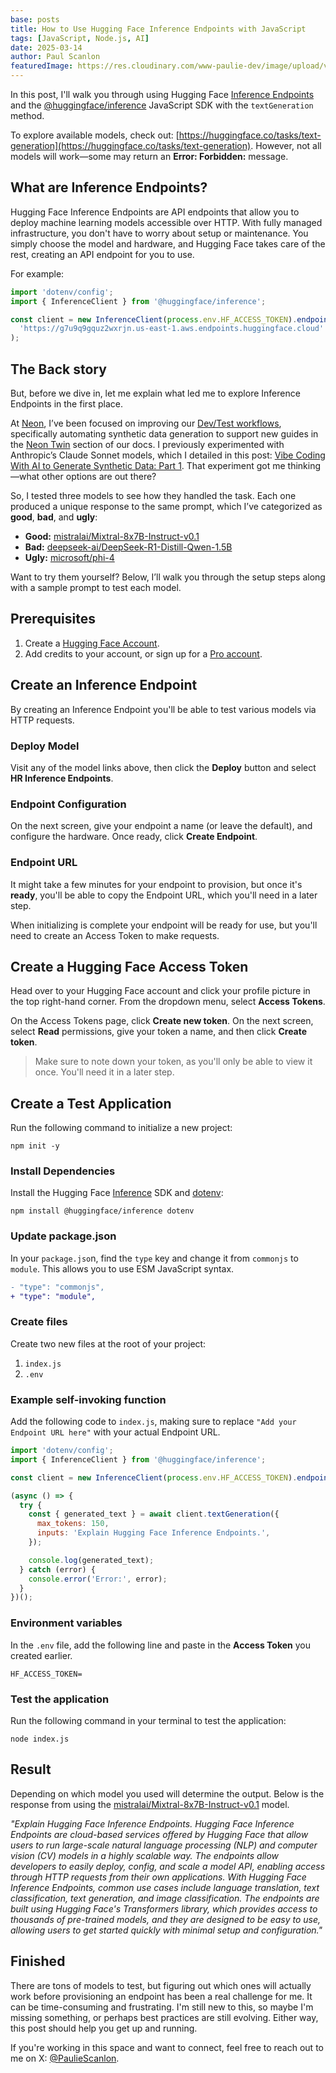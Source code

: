 ```yaml
---
base: posts
title: How to Use Hugging Face Inference Endpoints with JavaScript
tags: [JavaScript, Node.js, AI]
date: 2025-03-14
author: Paul Scanlon
featuredImage: https://res.cloudinary.com/www-paulie-dev/image/upload/v1741961872/paulie.dev/2025/03/hugging-face-javascript-featured-image_pok1mw.jpg
---
```


In this post, I'll walk you through using Hugging Face [Inference Endpoints](https://huggingface.co/inference-endpoints/dedicated) and the [@huggingface/inference](https://www.npmjs.com/package/@huggingface/inference) JavaScript SDK with the `textGeneration` method.

To explore available models, check out: [https://huggingface.co/tasks/text-generation](https://huggingface.co/tasks/text-generation). However, not all models will work—some may return an **Error: Forbidden:** message.

## What are Inference Endpoints?

Hugging Face Inference Endpoints are API endpoints that allow you to deploy machine learning models accessible over HTTP. With fully managed infrastructure, you don't have to worry about setup or maintenance. You simply choose the model and hardware, and Hugging Face takes care of the rest, creating an API endpoint for you to use.

For example:

```javascript
import 'dotenv/config';
import { InferenceClient } from '@huggingface/inference';

const client = new InferenceClient(process.env.HF_ACCESS_TOKEN).endpoint(
  'https://g7u9q9gquz2wxrjn.us-east-1.aws.endpoints.huggingface.cloud'
);
```

## The Back story

But, before we dive in, let me explain what led me to explore Inference Endpoints in the first place.

At [Neon](https://neon.tech), I’ve been focused on improving our [Dev/Test workflows](https://neon.tech/docs/use-cases/dev-test), specifically automating synthetic data generation to support new guides in the [Neon Twin](https://neon.tech/docs/guides/neon-twin-intro) section of our docs. I previously experimented with Anthropic’s Claude Sonnet models, which I detailed in this post: [Vibe Coding With AI to Generate Synthetic Data: Part 1](https://neon.tech/blog/vibe-coding-with-ai-to-generate-synthetic-data-part-1). That experiment got me thinking—what other options are out there?

So, I tested three models to see how they handled the task. Each one produced a unique response to the same prompt, which I’ve categorized as **good**, **bad**, and **ugly**:

- **Good:** [mistralai/Mixtral-8x7B-Instruct-v0.1](https://huggingface.co/mistralai/Mixtral-8x7B-Instruct-v0.1)
- **Bad:** [deepseek-ai/DeepSeek-R1-Distill-Qwen-1.5B](https://huggingface.co/deepseek-ai/DeepSeek-R1-Distill-Qwen-1.5B)
- **Ugly:** [microsoft/phi-4](https://huggingface.co/microsoft/phi-4)

Want to try them yourself? Below, I’ll walk you through the setup steps along with a sample prompt to test each model.

## Prerequisites

1. Create a [Hugging Face Account](https://huggingface.co/join).
2. Add credits to your account, or sign up for a [Pro account](https://huggingface.co/pricing).

## Create an Inference Endpoint

By creating an Inference Endpoint you'll be able to test various models via HTTP requests.

### Deploy Model

Visit any of the model links above, then click the **Deploy** button and select **HR Inference Endpoints**.

<AstroImage
  width='1440'
  height='900'
  alt='Screenshot of model page'
  url='https://res.cloudinary.com/www-paulie-dev/image/upload/v1741957473/paulie.dev/2025/03/hugging-face-javascript-deploy-model_aw2lbr.jpg'
/>

### Endpoint Configuration

On the next screen, give your endpoint a name (or leave the default), and configure the hardware. Once ready, click **Create Endpoint**.

<AstroImage
  width='1440'
  height='900'
  alt='Screenshot of endpoint config'
  url='https://res.cloudinary.com/www-paulie-dev/image/upload/v1741957858/paulie.dev/2025/03/hugging-face-javascript-endpoint-config_iopaxj.jpg'
/>

### Endpoint URL

It might take a few minutes for your endpoint to provision, but once it's **ready**, you'll be able to copy the Endpoint URL, which you'll need in a later step.

<AstroImage
  width='1440'
  height='900'
  alt='Screenshot of endpoint ready'
  url='https://res.cloudinary.com/www-paulie-dev/image/upload/v1741958141/paulie.dev/2025/03/hugging-face-javascript-endpoint-ready_yki0ti.jpg'
/>

When initializing is complete your endpoint will be ready for use, but you'll need to create an Access Token to make requests.

## Create a Hugging Face Access Token

Head over to your Hugging Face account and click your profile picture in the top right-hand corner. From the dropdown menu, select **Access Tokens**.

<AstroImage
  width='1440'
  height='900'
  alt='Screenshot of access token navigation'
  url='https://res.cloudinary.com/www-paulie-dev/image/upload/v1741958903/paulie.dev/2025/03/hugging-face-javascript-access-token-1_yd6d0o.jpg'
/>

On the Access Tokens page, click **Create new token**. On the next screen, select **Read** permissions, give your token a name, and then click **Create token**.

> Make sure to note down your token, as you'll only be able to view it once. You'll need it in a later step.

<AstroImage
  width='1440'
  height='900'
  alt='Screenshot of access token create'
  url='https://res.cloudinary.com/www-paulie-dev/image/upload/v1741958903/paulie.dev/2025/03/hugging-face-javascript-access-token-2_khb21q.jpg'
/>

## Create a Test Application

Run the following command to initialize a new project:

```shell
npm init -y
```

### Install Dependencies

Install the Hugging Face [Inference](https://www.npmjs.com/package/@huggingface/inference) SDK and [dotenv](https://www.npmjs.com/package/dotenv):

```shell
npm install @huggingface/inference dotenv
```

### Update package.json

In your `package.jso`n, find the `type` key and change it from `commonjs` to `module`. This allows you to use ESM JavaScript syntax.

```diff
- "type": "commonjs",
+ "type": "module",
```

### Create files

Create two new files at the root of your project:

1. `index.js`
2. `.env`

### Example self-invoking function

Add the following code to `index.js`, making sure to replace `"Add your Endpoint URL here"` with your actual Endpoint URL.

```javascript
import 'dotenv/config';
import { InferenceClient } from '@huggingface/inference';

const client = new InferenceClient(process.env.HF_ACCESS_TOKEN).endpoint('Add your Endpoint URL here');

(async () => {
  try {
    const { generated_text } = await client.textGeneration({
      max_tokens: 150,
      inputs: 'Explain Hugging Face Inference Endpoints.',
    });

    console.log(generated_text);
  } catch (error) {
    console.error('Error:', error);
  }
})();
```

### Environment variables

In the `.env` file, add the following line and paste in the **Access Token** you created earlier.

```shell
HF_ACCESS_TOKEN=
```

### Test the application

Run the following command in your terminal to test the application:

```shell
node index.js
```

## Result

Depending on which model you used will determine the output. Below is the response from using the [mistralai/Mixtral-8x7B-Instruct-v0.1](https://huggingface.co/mistralai/Mixtral-8x7B-Instruct-v0.1) model.

_"Explain Hugging Face Inference Endpoints. Hugging Face Inference Endpoints are cloud-based services offered by Hugging Face that allow users to run large-scale natural language processing (NLP) and computer vision (CV) models in a highly scalable way. The endpoints allow developers to easily deploy, config, and scale a model API, enabling access through HTTP requests from their own applications. With Hugging Face Inference Endpoints, common use cases include language translation, text classification, text generation, and image classification. The endpoints are built using Hugging Face's Transformers library, which provides access to thousands of pre-trained models, and they are designed to be easy to use, allowing users to get started quickly with minimal setup and configuration."_

## Finished

There are tons of models to test, but figuring out which ones will actually work before provisioning an endpoint has been a real challenge for me. It can be time-consuming and frustrating. I'm still new to this, so maybe I'm missing something, or perhaps best practices are still evolving. Either way, this post should help you get up and running.

If you're working in this space and want to connect, feel free to reach out to me on X: [@PaulieScanlon](https://x.com/PaulieScanlon).
